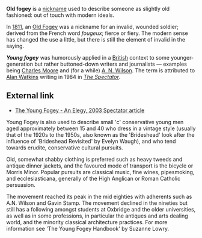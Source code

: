 '''Old fogey''' is a [[nickname]] used to describe someone as slightly old fashioned: out of touch with modern ideals. 

In [[1811]], an [[Old Fogey]] was a nickname for an invalid, wounded soldier; derived from the French word ''fougeux''; fierce or fiery. The modern sense has changed the use a little, but there is still the element of invalid in the saying.

'''''Young fogey''''' was humorously applied in a [[British]] context to some younger-generation but rather buttoned-down writers and journalists &mdash; examples being [[Charles Moore (journalist)|Charles Moore]] and (for a while) [[A. N. Wilson]]. The term is attributed to [[Alan Watkins]] writing in 1984 in ''[[The Spectator]]''.

==External link==

*[http://www.lewrockwell.com/spectator/spec138.html The Young Fogey - An Elegy, 2003 Spectator article]

Young Fogey is also used to describe small 'c' conservative young men aged approximately between 15 and 40 who dress in a vintage style (usually that of the 1920s to the 1950s, also known as the 'Brideshead' look after the influence of 'Brideshead Revisited' by Evelyn Waugh), and who tend towards erudite, conservative cultural pursuits. 

Old, somewhat shabby clothing is preferred such as heavy tweeds and antique dinner jackets, and the favoured mode of transport is the bicycle or Morris Minor. Popular pursuits are classical music, fine wines, pipesmoking, and ecclesiasticana, generally of the High Anglican or Roman Catholic persuasion. 

The movement reached its peak in the mid eighties with adherents such as A.N. Wilson and Gavin Stamp. The movement declined in the nineties but still has a following amongst students at Oxbridge and the older universities, as well as in some professions, in particular the antiques and arts dealing world, and the minority classical architecture practices. For more information see 'The Young Fogey Handbook' by Suzanne Lowry.